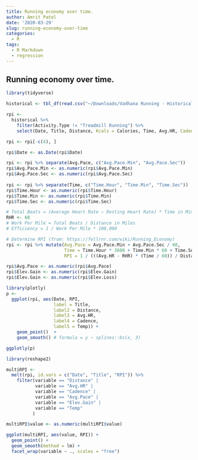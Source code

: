 ```yaml
---
title: Running economy over time.
author: Amrit Patel
date: '2020-03-29'
slug: running-economy-over-time
categories:
  - R
tags:
  - R Markdown
  - regression
---
```


## Running economy over time.

```r
library(tidyverse)

historical <- tbl_df(read.csv("~/Downloads/Vadhana Running - Historical Full.csv", stringsAsFactors = F))

rpi <- 
  historical %>%
    filter(Activity.Type != "Treadmill Running") %>%
    select(Date, Title, Distance, Kcals = Calories, Time, Avg.HR, Cadence = Avg.Run.Cadence, Avg.Pace, Elev.Gain, Elev.Loss, Temp = Min.Temp)

rpi <- rpi[-c(4), ]

rpi$Date <- as.Date(rpi$Date)

rpi <- rpi %>% separate(Avg.Pace, c("Avg.Pace.Min", "Avg.Pace.Sec"))
rpi$Avg.Pace.Min <- as.numeric(rpi$Avg.Pace.Min)
rpi$Avg.Pace.Sec <- as.numeric(rpi$Avg.Pace.Sec)
  
rpi <- rpi %>% separate(Time, c("Time.Hour", "Time.Min", "Time.Sec"))
rpi$Time.Hour <- as.numeric(rpi$Time.Hour)
rpi$Time.Min <- as.numeric(rpi$Time.Min)
rpi$Time.Sec <- as.numeric(rpi$Time.Sec)

# Total Beats = (Average Heart Rate – Resting Heart Rate) * Time in Minutes
RHR <- 60
# Work Per Mile = Total Beats / Distance in Miles
# Efficiency = 1 / Work Per Mile * 100,000

# Determine RPI (from: https://fellrnr.com/wiki/Running_Economy)
rpi <- rpi %>% mutate(Avg.Pace = Avg.Pace.Min + Avg.Pace.Sec / 60,
                      Time = Time.Hour * 3600 + Time.Min * 60 + Time.Sec,
                      RPI = 1 / (((Avg.HR - RHR) * (Time / 60)) / Distance) * 100000)

rpi$Avg.Pace <- as.numeric(rpi$Avg.Pace)
rpi$Elev.Gain <- as.numeric(rpi$Elev.Gain)
rpi$Elev.Gain <- as.numeric(rpi$Elev.Loss)
```

```r
library(plotly)
p <- 
  ggplot(rpi, aes(Date, RPI,
                  label = Title,
                  label2 = Distance,
                  label3 = Avg.HR,
                  label4 = Cadence,
                  label5 = Temp)) +
    geom_point()  +
    geom_smooth() # formula = y ~ splines::bs(x, 3)

ggplotly(p)
```

```r
library(reshape2)

multiRPI <- 
  melt(rpi, id.vars = c("Date", "Title", "RPI")) %>%
    filter(variable == "Distance" | 
           variable == "Avg.HR" |
           variable == "Cadence" |
           variable == "Avg.Pace" |
           variable == "Elev.Gain" |
           variable == "Temp"
          )

multiRPI$value <- as.numeric(multiRPI$value)

ggplot(multiRPI, aes(value, RPI)) +
  geom_point() +
  geom_smooth(method = lm) +
  facet_wrap(variable ~ ., scales = "free")
```
